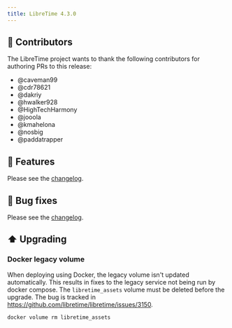 ```yaml
---
title: LibreTime 4.3.0
---
```



<ReleaseHead date="2025-03-13" version="4.3.0" />

## :sparkling_heart: Contributors

The LibreTime project wants to thank the following contributors for authoring PRs to this release:

- @caveman99
- @cdr78621
- @dakriy
- @hwalker928
- @HighTechHarmony
- @jooola
- @kmahelona
- @nosbig
- @paddatrapper

## :rocket: Features

Please see the [changelog](https://github.com/libretime/libretime/blob/main/CHANGELOG.md).

## :bug: Bug fixes

Please see the [changelog](https://github.com/libretime/libretime/blob/main/CHANGELOG.md).

## :arrow_up: Upgrading

### Docker legacy volume

When deploying using Docker, the legacy volume isn't updated automatically.
This results in fixes to the legacy service not being run by docker compose. The
`libretime_assets` volume must be deleted before the upgrade. The bug is tracked
in https://github.com/libretime/libretime/issues/3150.

```bash
docker volume rm libretime_assets
```
